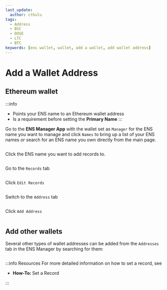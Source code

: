 ```yaml
---
last_update:
  author: cthulu
tags:
  - Address
  - BSC
  - DOGE
  - LTC
  - BTC
keywords: [ens wallet, wallet, add a wallet, add wallet address]
---
```


# Add a Wallet Address

## Ethereum wallet
:::info
 - Points your ENS name to an Ethereum wallet address
 - Is a requirement before setting the <Link to="/docs/core/records/primary-name"><b>Primary Name</b></Link>
:::

Go to the <Link to="https://app.ens.domains"><b>ENS Manager App</b></Link> with the wallet set as `Manager` for the ENS name you want to manage and click `Names` to bring up a list
of your ENS names *or* search for an ENS name you own directly from the main page.
<BrowserWindow url="app.ens.domains">
  <p align="center">
    <div style={{'background-color': "#f5f6f7", 'padding': "25px"}}>
      <Image img="/img/howto/v3-add-wallet-address-1.png"/>
    </div>
  </p>
</BrowserWindow>

Click the ENS name you want to add records to.
<BrowserWindow url="app.ens.domains">
  <p align="center">
    <div style={{'background-color': "#f5f6f7", 'padding': "25px"}}>
      <Image img="/img/howto/v3-add-wallet-address-2.png"/>
    </div>
  </p>
</BrowserWindow>

Go to the `Records` tab
<BrowserWindow url="app.ens.domains">
  <p align="center">
    <div style={{'background-color': "#f5f6f7", 'padding': "25px"}}>
      <Image img="/img/howto/v3-add-wallet-address-3.png"/>
    </div>
  </p>
</BrowserWindow>

Click `Edit Records`
<BrowserWindow url="app.ens.domains">
  <p align="center">
    <div style={{'background-color': "#f5f6f7", 'padding': "25px"}}>
      <Image img="/img/howto/v3-add-wallet-address-4.png"/>
    </div>
  </p>
</BrowserWindow>

Switch to the `Address` tab
<BrowserWindow url="app.ens.domains">
  <p align="center">
    <div style={{'background-color': "#f5f6f7", 'padding': "25px"}}>
      <Image img="/img/howto/v3-add-wallet-address-5.png"/>
    </div>
  </p>
</BrowserWindow>

Click `Add Address`
<BrowserWindow url="app.ens.domains">
  <p align="center">
    <div style={{'background-color': "#f5f6f7", 'padding': "25px"}}>
      <Image img="/img/howto/v3-add-wallet-address-6.png"/>
    </div>
  </p>
</BrowserWindow>

## Add other wallets
Several other types of wallet addresses can be added from the `Addresses` tab in the ENS Manager by searching for them:
<BrowserWindow url="app.ens.domains">
  <p align="center">
    <div style={{'background-color': "#f5f6f7", 'padding': "25px"}}>
      <Image img="/img/howto/v3-add-wallet-address-7.png"/>
    </div>
  </p>
</BrowserWindow>

:::info Resources
For more detailed information on how to set a record, see
 - <Link to="/docs/howto/set-record"><b>How-To: </b>Set a Record</Link>
:::
